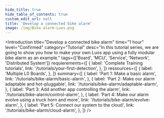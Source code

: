 ```yaml
---
hide_title: true
hide_table_of_contents: true
custom_edit_url: null
title: 'Develop a connected bike alarm'
image: /img/Bike-alarm-Luos.png
---
```



<Introduction
  title="Develop a connected bike alarm"
  time="1 hour"
  level="Confirmed"
  category="Tutorial"
  desc="In this tutorial series, we are going to show you how to make your own Luos app using a fully modular bike alarm as an example."
  tags={['Board', 'MCU', 'Service', 'Network', 'Distributed System']}
  requierements={[
    {
      label: 'Complete Training tutorials',
      link: '/tutorials/your-first-detection',
    },
  ]}
  ressources={[
    {
      label: 'Multiple L0 Boards',
    },
  ]}
  summary={[
    {
      label: 'Part 1: Make a basic alarm',
      link: '/tutorials/bike-alarm/basic-alarm',
    },
    {
      label: 'Part 2: Make our alarm adaptable and hot-pluggable',
      link: '/tutorials/bike-alarm/adaptable-alarm',
    },
    {
      label: 'Part 3: Add another app controlling the alarm',
      link: '/tutorials/bike-alarm/control-alarm',
    },
    {
      label: 'Part 4: Make our alarm evolve using a truck horn and more',
      link: '/tutorials/bike-alarm/evolve-alarm',
    },
    {
      label: 'Part 5: Connect our system to the cloud',
      link: '/tutorials/bike-alarm/cloud-alarm',
    },
  ]}
/>
